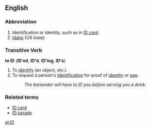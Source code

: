 ==English==
===Abbreviation===
#Identification or identity, such as in [[ID card]].
#[[Idaho]] (US state)

===Transitive Verb===
'''to ID''' ('''ID'ed''', '''ID'd''', '''ID'ing''', '''ID's''')

#To [[identify]] (an object, etc.).
#To request a person's [[identification]] for proof of [[identity]] or [[age]].
#:''The bartender will have to ID you before serving you a drink.''

===Related terms===
*[[ID card]]
*[[ID parade]]

[[pl:ID]]